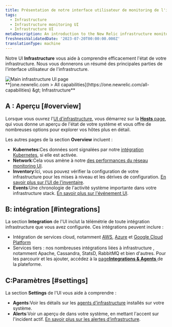 ```yaml
---
title: Présentation de notre interface utilisateur de monitoring de l'infrastructure
tags:
  - Infrastructure
  - Infrastructure monitoring UI
  - Infrastructure UI
metaDescription: An introduction to the New Relic infrastructure monitoring UI pages.
freshnessValidatedDate: '2023-07-20T00:00:00.000Z'
translationType: machine
---
```


Notre UI <DNT>**Infrastructure**</DNT> vous aide à comprendre efficacement l&apos;état de votre infrastructure. Nous vous donnerons un résumé des principales parties de l&apos;interface utilisateur de l&apos;infrastructure.

<img title="Main infrastructure UI page" alt="Main infrastructure UI page" src="/images/infrastructure_screenshot-full_infrastructure-main-ui.webp" />

<figcaption>
  <DNT>
    **[one.newrelic.com &gt; All capabilities](https://one.newrelic.com/all-capabilities) &amp;gt; Infrastructure**
  </DNT>
</figcaption>

## A : Aperçu [#overview]

Lorsque vous ouvrez l&apos;[UI d&apos;infrastructure](https://one.newrelic.com/infra/infrastructure/hosts), vous démarrez sur la [<DNT>**Hosts**</DNT> page](/docs/infrastructure/infrastructure-ui-pages/infra-hosts-ui-page), qui vous donne un aperçu de l&apos;état de votre système et vous offre de nombreuses options pour explorer vos hôtes plus en détail.

Les autres pages de la section <DNT>**Overview**</DNT> incluent :

* <DNT>**Kubernetes**</DNT>:Ces données sont signalées par notre [intégration Kubernetes](/docs/kubernetes-pixie/kubernetes-integration/get-started/introduction-kubernetes-integration), si elle est activée.
* <DNT>**Network**</DNT>:Cela vous amène à notre [des performances du réseau monitoring UI](/docs/network-performance-monitoring/get-started/npm-introduction).
* <DNT>**Inventory**</DNT>:Ici, vous pouvez vérifier la configuration de votre infrastructure pour les mises à niveau et les dérives de configuration. [En savoir plus sur l&apos;UI de l&apos;inventaire](/docs/infrastructure/infrastructure-ui-pages/infrastructure-inventory-page-search-your-entire-infrastructure).
* <DNT>**Events**</DNT>:Une chronologie de l&apos;activité système importante dans votre infrastructure stack. [En savoir plus sur l&apos;événement UI](/docs/infrastructure/infrastructure-ui-pages/infrastructure-events-page-live-feed-every-config-change).

## B: intégration [#integrations]

La section <DNT>**Integration**</DNT> de l&apos;UI inclut la télémétrie de toute intégration infrastructure que vous avez configurée. Ces intégrations peuvent inclure :

* Intégration de services cloud, notamment [AWS](/docs/infrastructure/amazon-integrations/get-started/introduction-aws-integrations), [Azure](/docs/infrastructure/microsoft-azure-integrations/get-started/introduction-azure-monitoring-integrations) et [Google Cloud Platform](/docs/infrastructure/google-cloud-platform-integrations/get-started/introduction-google-cloud-platform-integrations)
* Services tiers : nos nombreuses intégrations liées à infrastructure , notamment Apache, Cassandra, StatsD, RabbitMQ et bien d&apos;autres. Pour les parcourir et les ajouter, accédez à la [page<DNT>**Integrations &amp; Agents**</DNT> ](https://newrelic.com/instant-observability?category=infrastructure-and-os)de la plateforme.

## C:Paramètres [#settings]

La section <DNT>**Settings**</DNT> de l&apos;UI vous aide à comprendre :

* <DNT>**Agents**</DNT>:Voir les détails sur les [agents d&apos;infrastructure](/docs/infrastructure/install-infrastructure-agent/get-started/install-infrastructure-agent) installés sur votre système.
* <DNT>**Alerts**</DNT>:Voir un aperçu de <InlinePopover type="alerts" />dans votre système, en mettant l&apos;accent sur l&apos;incident actif. [En savoir plus sur les alertes d’infrastructure](/docs/infrastructure/new-relic-infrastructure/infrastructure-alert-conditions/infrastructure-alerts-add-edit-or-view-host-alert-information).